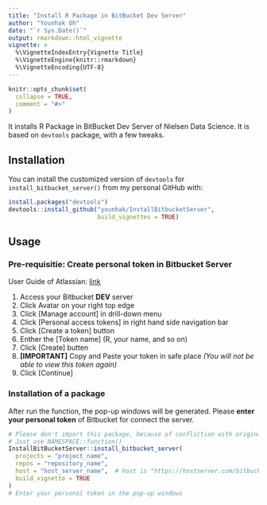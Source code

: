 ```yaml
---
title: "Install R Package in BitBucket Dev Server"
author: "Younhak Oh"
date: "`r Sys.Date()`"
output: rmarkdown::html_vignette
vignette: >
  %\VignetteIndexEntry{Vignette Title}
  %\VignetteEngine{knitr::rmarkdown}
  %\VignetteEncoding{UTF-8}
---
```


```r
knitr::opts_chunk$set(
  collapse = TRUE,
  comment = "#>"
)
```

It installs R Package in BitBucket Dev Server of Nielsen Data Science. It is based on `devtools` package, with a few tweaks.

## Installation

You can install the customized version of `devtools` for `install_bitbucket_server()` from my personal GitHub with:

```r
install.packages("devtools")
devtools::install_github("younhak/InstallBitbucketServer",
                         build_vignettes = TRUE)
```

## Usage

### Pre-requisitie: Create personal token in Bitbucket Server

User Guide of Atlassian: [link](https://confluence.atlassian.com/bitbucketserver057/personal-access-tokens-945543529.html?utm_campaign=in-app-help&utm_medium=in-app-help&utm_source=stash#Personalaccesstokens-usingpersonalaccesstokens)

1. Access your Bitbucket __DEV__ server
2. Click Avatar on your right top edge
3. Click [Manage account] in drill-down menu
4. Click [Personal access tokens] in right hand side navigation bar
5. Click [Create a token] button
6. Enther the [Token name] (R, your name, and so on)
7. Click [Create] butten
8. __[IMPORTANT]__ Copy and Paste your token in safe place _(You will not be able to view this token again)_
9. Click [Continue]

<!-- ![Figure 2. Token Creation](man/figures/token.png) -->

### Installation of a package
After run the function, the pop-up windows will be generated. Please __enter your personal token__ of Bitbucket for connect the server.

```r
# Please don't import this package, because of confliction with original devtools
# Just use NAMESPACE::function()
InstallBitBucketServer::install_bitbucket_server(
  projects = "project_name", 
  repos = "repository_name", 
  host = "host_server_name",  # host is "https://hostserver.com/bitbucket"
  build_vignette = TRUE
)
# Enter your personal token in the pop-up windows
```
